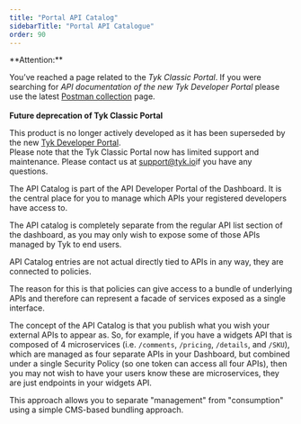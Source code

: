 ```yaml
---
title: "Portal API Catalog"
sidebarTitle: "Portal API Catalogue"
order: 90
---
```



<Warning>
**Attention:**

You’ve reached a page related to the *Tyk Classic Portal*. If you were searching for *API documentation of the new Tyk
Developer Portal* please use the latest
[Postman collection](/product-stack/tyk-enterprise-developer-portal/api-documentation/tyk-edp-api) page.
<br />
<br />
**Future deprecation of Tyk Classic Portal**

This product is no longer actively developed as it
has been superseded by the new [Tyk Developer Portal](/portal/overview/intro).
<br />
Please note that the Tyk Classic Portal now has limited support and maintenance. Please contact us at
[support@tyk.io](<mailto:support@tyk.io?subject=Tyk classic developer portal>)if you have any questions.
</Warning>


The API Catalog is part of the API Developer Portal of the Dashboard. It is the central place for you to manage which APIs your registered developers have access to.

The API catalog is completely separate from the regular API list section of the dashboard, as you may only wish to expose some of those APIs managed by Tyk to end users.

API Catalog entries are not actual directly tied to APIs in any way, they are connected to policies.

The reason for this is that policies can give access to a bundle of underlying APIs and therefore can represent a facade of services exposed as a single interface.

The concept of the API Catalog is that you publish what you wish your external APIs to appear as. So, for example, if you have a widgets API that is composed of 4 microservices (i.e. `/comments`, `/pricing`, `/details`, and `/SKU`), which are managed as four separate APIs in your Dashboard, but combined under a single Security Policy (so one token can access all four APIs), then you may not wish to have your users know these are microservices, they are just endpoints in your widgets API.

This approach allows you to separate "management" from "consumption" using a simple CMS-based bundling approach.
